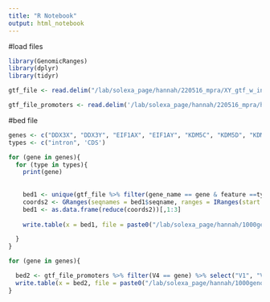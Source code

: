 ```yaml
---
title: "R Notebook"
output: html_notebook
---
```


#load files 
```r
library(GenomicRanges)
library(dplyr)
library(tidyr)

gtf_file <- read.delim("/lab/solexa_page/hannah/220516_mpra/XY_gtf_w_introns_100923.txt")

gtf_file_promoters <- read.delim('/lab/solexa_page/hannah/220516_mpra/helen_start_sites/fantom.bed', header = FALSE)


```
#bed file
```r
genes <- c("DDX3X", "DDX3Y", "EIF1AX", "EIF1AY", "KDM5C", "KDM5D", "KDM6A", "RPS4X", "RPS4Y1", "USP9X", "USP9Y", "UTY", "ZFX", "ZFY")
types <- c("intron", 'CDS')

for (gene in genes){
  for (type in types){
    print(gene)
    
  
    bed1 <- unique(gtf_file %>% filter(gene_name == gene & feature ==type) %>%  select('seqname', 'start', 'end'))
    coords2 <- GRanges(seqnames = bed1$seqname, ranges = IRanges(start = bed1$start, end = bed1$end))
    bed1 <- as.data.frame(reduce(coords2))[,1:3]
    
    write.table(x = bed1, file = paste0("/lab/solexa_page/hannah/1000genomes/bedfiles/", gene, "_", type, "_0206.bed"), quote = FALSE, sep = "\t", row.names = FALSE, col.names = FALSE)

  }
}

for (gene in genes){

  bed2 <- gtf_file_promoters %>% filter(V4 == gene) %>% select("V1", "V2", "V3")
  write.table(x = bed2, file = paste0("/lab/solexa_page/hannah/1000genomes/bedfiles/", gene, "_", "promoter", "_0206.bed"), quote = FALSE, sep = "\t", row.names = FALSE, col.names = FALSE)
}

```